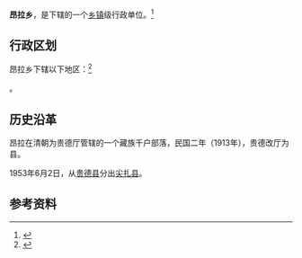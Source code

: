 {{中国乡级行政区|63/23/22/202/000}}

'''昂拉乡'''，是{{PRC admin/fullname|63/23/22/202/000|3}}下辖的一个[[乡镇|乡镇]]级行政单位。<ref>{{PRC admin/ref sgc|{{PRC admin/parent|63/23/22/202/000}}}}</ref>

== 行政区划 ==

昂拉乡下辖以下地区：<ref>{{PRC admin/ref sgc|63/23/22/202/000}}</ref>

{{PRC admin/children|63/23/22/202/000}}。

==历史沿革==
昂拉在清朝为贵德厅管辖的一个藏族千户部落，民国二年（1913年），贵德改厅为县。

1953年6月2日，从[[贵德县|贵德县]]分出[[尖扎县|尖扎县]]。

== 参考资料 ==

{{reflist}}

{{行政区划小作品}}
{{PRC admin/navcat|63/23/22/202/000}}